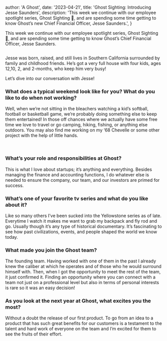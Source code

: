 
  author: 'A Ghost',
  date: '2023-04-21',
  title: 'Ghost Sighting: Introducing Jesse Saunders',
  description:
    'This week we continue with our employee spotlight series, Ghost Sighting 👻, and are spending some time getting to know Ghost’s new Chief Financial Officer, Jesse Saunders.',
}


This week we continue with our employee spotlight series, Ghost Sighting 👻, and are spending some time getting to know Ghost’s Chief Financial Officer, Jesse Saunders.

<Image src={jesse01} alt="" />

Jesse was born, raised, and still lives in Southern California surrounded by family and childhood friends. He’s got a very full house with four kids, ages 12,10, 2, and 2-months, who keep him very busy!

Let’s dive into our conversation with Jesse!

### What does a typical weekend look like for you? What do you like to do when not working?

Well, when we’re not sitting in the bleachers watching a kid’s softball, football or basketball game, we’re probably doing something else to keep them entertained! In those off chances where we actually have some free time we love to travel or go camping, hiking, fishing, or anything else outdoors. You may also find me working on my ‘68 Chevelle or some other project with the help of little hands.

<Image src={jesse02} alt="" />
<Image src={jesse03} alt="" />
<Image src={jesse04} alt="" />
<Image src={jesse05} alt="" />
<Image src={jesse06} alt="" />

### What’s your role and responsibilities at Ghost?

This is what I love about startups; it’s anything and everything. Besides managing the finance and accounting functions, I do whatever else is needed to ensure the company, our team, and our investors are primed for success.

### What’s one of your favorite tv series and what do you like about it?

Like so many others I’ve been sucked into the Yellowstone series as of late. Everytime I watch it makes me want to grab my backpack and fly rod and go. Usually though it’s any type of historical documentary. It’s fascinating to see how past civilizations, events, and people shaped the world we know today.

### What made you join the Ghost team?

The founding team. Having worked with one of them in the past I already knew the caliber at which he operates and of those who he would surround himself with. Then, when I got the opportunity to meet the rest of the team, it just confirmed it. Finding an opportunity where you can connect with a team not just on a professional level but also in terms of personal interests is rare so it was an easy decision!

### As you look at the next year at Ghost, what excites you the most?

Without a doubt the release of our first product. To go from an idea to a product that has such great benefits for our customers is a testament to the talent and hard work of everyone on the team and I’m excited for them to see the fruits of their effort.
